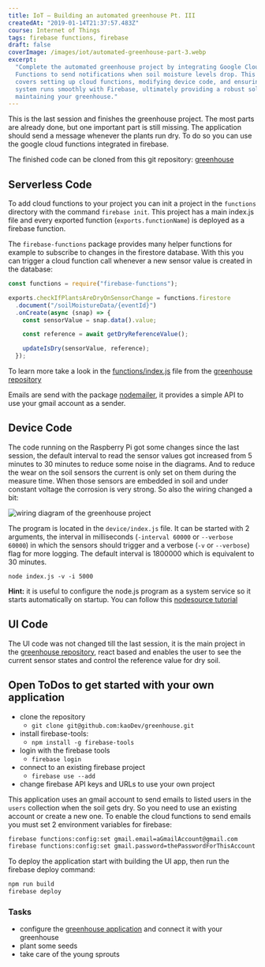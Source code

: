 ```yaml
---
title: IoT — Building an automated greenhouse Pt. III
createdAt: "2019-01-14T21:37:57.483Z"
course: Internet of Things
tags: firebase functions, firebase
draft: false
coverImage: /images/iot/automated-greenhouse-part-3.webp
excerpt:
  "Complete the automated greenhouse project by integrating Google Cloud
  Functions to send notifications when soil moisture levels drop. This guide
  covers setting up cloud functions, modifying device code, and ensuring the
  system runs smoothly with Firebase, ultimately providing a robust solution for
  maintaining your greenhouse."
---
```


This is the last session and finishes the greenhouse project. The most parts are
already done, but one important part is still missing. The application should
send a message whenever the plants run dry. To do so you can use the google
cloud functions integrated in firebase.

The finished code can be cloned from this git repository:
[greenhouse](https://github.com/kaoDev/greenhouse)

## Serverless Code

To add cloud functions to your project you can init a project in the `functions`
directory with the command `firebase init`. This project has a main index.js
file and every exported function (`exports.functionName`) is deployed as a
firebase function.

The `firebase-functions` package provides many helper functions for example to
subscribe to changes in the firestore database. With this you can trigger a
cloud function call whenever a new sensor value is created in the database:

```js
const functions = require("firebase-functions");

exports.checkIfPlantsAreDryOnSensorChange = functions.firestore
  .document("/soilMoistureData/{eventId}")
  .onCreate(async (snap) => {
    const sensorValue = snap.data().value;

    const reference = await getDryReferenceValue();

    updateIsDry(sensorValue, reference);
  });
```

To learn more take a look in the
[functions/index.js](https://github.com/kaoDev/greenhouse/blob/master/functions/index.js)
file from the [greenhouse repository](https://github.com/kaoDev/greenhouse)

Emails are send with the package [nodemailer](https://nodemailer.com/about/), it
provides a simple API to use your gmail account as a sender.

## Device Code

The code running on the Raspberry Pi got some changes since the last session,
the default interval to read the sensor values got increased from 5 minutes to
30 minutes to reduce some noise in the diagrams. And to reduce the wear on the
soil sensors the current is only set on them during the measure time. When those
sensors are embedded in soil and under constant voltage the corrosion is very
strong. So also the wiring changed a bit:

![wiring diagram of the greenhouse project](/images/iot/greenhouse-schematics.png)

The program is located in the `device/index.js` file. It can be started with 2
arguments, the interval in milliseconds (`-interval 60000` or `--verbose 60000`)
in which the sensors should trigger and a verbose (`-v` or `--verbose`) flag for
more logging. The default interval is 1800000 which is equivalent to 30 minutes.

```
node index.js -v -i 5000
```

**Hint:** it is useful to configure the node.js program as a system service so
it starts automatically on startup. You can follow this
[nodesource tutorial](https://nodesource.com/blog/running-your-node-js-app-with-systemd-part-1/)

## UI Code

The UI code was not changed till the last session, it is the main project in the
[greenhouse repository](https://github.com/kaoDev/greenhouse), react based and
enables the user to see the current sensor states and control the reference
value for dry soil.

## Open ToDos to get started with your own application

- clone the repository
  - `git clone git@github.com:kaoDev/greenhouse.git`
- install firebase-tools:
  - `npm install -g firebase-tools`
- login with the firebase tools
  - `firebase login`
- connect to an existing firebase project
  - `firebase use --add`
- change firebase API keys and URLs to use your own project

This application uses an gmail account to send emails to listed users in the
`users` collection when the soil gets dry. So you need to use an existing
account or create a new one. To enable the cloud functions to send emails you
must set 2 environment variables for firebase:

```bash
firebase functions:config:set gmail.email=aGmailAccount@gmail.com
firebase functions:config:set gmail.password=thePasswordForThisAccount
```

To deploy the application start with building the UI app, then run the firebase
deploy command:

```bash
npm run build
firebase deploy
```

### Tasks

- configure the [greenhouse application](https://github.com/kaoDev/greenhouse)
  and connect it with your greenhouse
- plant some seeds
- take care of the young sprouts
